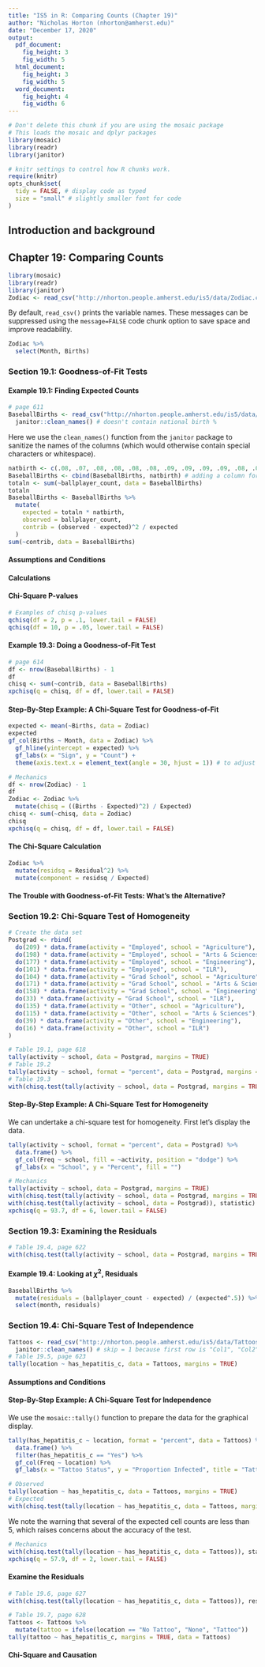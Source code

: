 ```yaml
---
title: "IS5 in R: Comparing Counts (Chapter 19)"
author: "Nicholas Horton (nhorton@amherst.edu)"
date: "December 17, 2020"
output: 
  pdf_document:
    fig_height: 3
    fig_width: 5
  html_document:
    fig_height: 3
    fig_width: 5
  word_document:
    fig_height: 4
    fig_width: 6
---
```



```r
# Don't delete this chunk if you are using the mosaic package
# This loads the mosaic and dplyr packages
library(mosaic)
library(readr)
library(janitor)
```

```r
# knitr settings to control how R chunks work.
require(knitr)
opts_chunk$set(
  tidy = FALSE, # display code as typed
  size = "small" # slightly smaller font for code
)
```

## Introduction and background 


## Chapter 19: Comparing Counts

```r
library(mosaic)
library(readr)
library(janitor)
Zodiac <- read_csv("http://nhorton.people.amherst.edu/is5/data/Zodiac.csv")
```

By default, `read_csv()` prints the variable names. These messages can be suppressed using the `message=FALSE` code chunk option to save space and improve readability.  

```r
Zodiac %>%
  select(Month, Births)
```

### Section 19.1: Goodness-of-Fit Tests

#### Example 19.1: Finding Expected Counts

```r
# page 611
BaseballBirths <- read_csv("http://nhorton.people.amherst.edu/is5/data/Ballplayer_births.csv") %>%
  janitor::clean_names() # doesn't contain national birth %
```

Here we use the `clean_names()` function from the `janitor` package to sanitize the names of the columns (which would otherwise contain special characters or whitespace). 

```r
natbirth <- c(.08, .07, .08, .08, .08, .08, .09, .09, .09, .09, .08, .09)
BaseballBirths <- cbind(BaseballBirths, natbirth) # adding a column for national birth %
totaln <- sum(~ballplayer_count, data = BaseballBirths)
totaln
BaseballBirths <- BaseballBirths %>%
  mutate(
    expected = totaln * natbirth,
    observed = ballplayer_count,
    contrib = (observed - expected)^2 / expected
  )
sum(~contrib, data = BaseballBirths)
```

#### Assumptions and Conditions

#### Calculations

#### Chi-Square P-values

```r
# Examples of chisq p-values
qchisq(df = 2, p = .1, lower.tail = FALSE)
qchisq(df = 10, p = .05, lower.tail = FALSE)
```

#### Example 19.3: Doing a Goodness-of-Fit Test

```r
# page 614
df <- nrow(BaseballBirths) - 1
df
chisq <- sum(~contrib, data = BaseballBirths)
xpchisq(q = chisq, df = df, lower.tail = FALSE)
```

#### Step-By-Step Example: A Chi-Square Test for Goodness-of-Fit

```r
expected <- mean(~Births, data = Zodiac)
expected
gf_col(Births ~ Month, data = Zodiac) %>%
  gf_hline(yintercept = expected) %>%
  gf_labs(x = "Sign", y = "Count") +
  theme(axis.text.x = element_text(angle = 30, hjust = 1)) # to adjust the angle of the x axis labels
```

```r
# Mechanics
df <- nrow(Zodiac) - 1
df
Zodiac <- Zodiac %>%
  mutate(chisq = ((Births - Expected)^2) / Expected)
chisq <- sum(~chisq, data = Zodiac)
chisq
xpchisq(q = chisq, df = df, lower.tail = FALSE)
```

#### The Chi-Square Calculation

```r
Zodiac %>%
  mutate(residsq = Residual^2) %>%
  mutate(component = residsq / Expected)
```

#### The Trouble with Goodness-of-Fit Tests: What's the Alternative?

### Section 19.2: Chi-Square Test of Homogeneity

```r
# Create the data set
Postgrad <- rbind(
  do(209) * data.frame(activity = "Employed", school = "Agriculture"),
  do(198) * data.frame(activity = "Employed", school = "Arts & Sciences"),
  do(177) * data.frame(activity = "Employed", school = "Engineering"),
  do(101) * data.frame(activity = "Employed", school = "ILR"),
  do(104) * data.frame(activity = "Grad School", school = "Agriculture"),
  do(171) * data.frame(activity = "Grad School", school = "Arts & Sciences"),
  do(158) * data.frame(activity = "Grad School", school = "Engineering"),
  do(33) * data.frame(activity = "Grad School", school = "ILR"),
  do(135) * data.frame(activity = "Other", school = "Agriculture"),
  do(115) * data.frame(activity = "Other", school = "Arts & Sciences"),
  do(39) * data.frame(activity = "Other", school = "Engineering"),
  do(16) * data.frame(activity = "Other", school = "ILR")
)
```

```r
# Table 19.1, page 618
tally(activity ~ school, data = Postgrad, margins = TRUE)
# Table 19.2
tally(activity ~ school, format = "percent", data = Postgrad, margins = TRUE)
# Table 19.3
with(chisq.test(tally(activity ~ school, data = Postgrad, margins = TRUE)), expected)
```

#### Step-By-Step Example: A Chi-Square Test for Homogeneity

We can undertake a chi-square test for homogeneity. 
First let's display the data.

```r
tally(activity ~ school, format = "percent", data = Postgrad) %>%
  data.frame() %>%
  gf_col(Freq ~ school, fill = ~activity, position = "dodge") %>%
  gf_labs(x = "School", y = "Percent", fill = "")
```

```r
# Mechanics
tally(activity ~ school, data = Postgrad, margins = TRUE)
with(chisq.test(tally(activity ~ school, data = Postgrad, margins = TRUE)), expected)
with(chisq.test(tally(activity ~ school, data = Postgrad)), statistic)
xpchisq(q = 93.7, df = 6, lower.tail = FALSE)
```

### Section 19.3: Examining the Residuals

```r
# Table 19.4, page 622
with(chisq.test(tally(activity ~ school, data = Postgrad, margins = TRUE)), residuals)
```

#### Example 19.4: Looking at $\chi^2$, Residuals

```r
BaseballBirths %>%
  mutate(residuals = (ballplayer_count - expected) / (expected^.5)) %>%
  select(month, residuals)
```

### Section 19.4: Chi-Square Test of Independence

```r
Tattoos <- read_csv("http://nhorton.people.amherst.edu/is5/data/Tattoos.csv", skip = 1) %>%
  janitor::clean_names() # skip = 1 because first row is "Col1", "Col2"
# Table 19.5, page 623
tally(location ~ has_hepatitis_c, data = Tattoos, margins = TRUE)
```

#### Assumptions and Conditions

#### Step-By-Step Example: A Chi-Square Test for Independence

We use the `mosaic::tally()` function to prepare the data for the graphical display.

```r
tally(has_hepatitis_c ~ location, format = "percent", data = Tattoos) %>%
  data.frame() %>%
  filter(has_hepatitis_c == "Yes") %>%
  gf_col(Freq ~ location) %>%
  gf_labs(x = "Tattoo Status", y = "Proportion Infected", title = "Tattoos and Hepatitis C")

# Observed
tally(location ~ has_hepatitis_c, data = Tattoos, margins = TRUE)
# Expected
with(chisq.test(tally(location ~ has_hepatitis_c, data = Tattoos, margins = TRUE)), expected)
```

We note the warning that several of the expected cell counts are less than 5, which raises concerns about the accuracy of the test.

```r
# Mechanics
with(chisq.test(tally(location ~ has_hepatitis_c, data = Tattoos)), statistic)
xpchisq(q = 57.9, df = 2, lower.tail = FALSE)
```

#### Examine the Residuals

```r
# Table 19.6, page 627
with(chisq.test(tally(location ~ has_hepatitis_c, data = Tattoos)), residuals)
```

```r
# Table 19.7, page 628
Tattoos <- Tattoos %>%
  mutate(tattoo = ifelse(location == "No Tattoo", "None", "Tattoo"))
tally(tattoo ~ has_hepatitis_c, margins = TRUE, data = Tattoos)
```

#### Chi-Square and Causation
